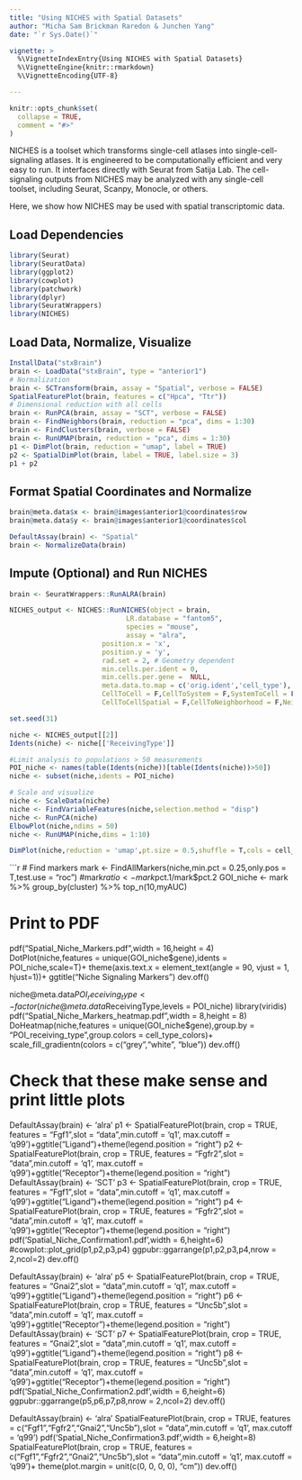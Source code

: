 ```yaml
---
title: "Using NICHES with Spatial Datasets"
author: "Micha Sam Brickman Raredon & Junchen Yang"
date: "`r Sys.Date()`"

vignette: >
  %\VignetteIndexEntry{Using NICHES with Spatial Datasets}
  %\VignetteEngine{knitr::rmarkdown}
  %\VignetteEncoding{UTF-8}

---
```


```r
knitr::opts_chunk$set(
  collapse = TRUE,
  comment = "#>"
)
```

NICHES is a toolset which transforms single-cell atlases into single-cell-signaling atlases. It is engineered to be computationally efficient and very easy to run. It interfaces directly with Seurat from Satija Lab. The cell-signaling outputs from NICHES may be analyzed with any single-cell toolset, including Seurat, Scanpy, Monocle, or others.

Here, we show how NICHES may be used with spatial transcriptomic data.

## Load Dependencies
```r
library(Seurat)
library(SeuratData)
library(ggplot2)
library(cowplot)
library(patchwork)
library(dplyr)
library(SeuratWrappers)
library(NICHES)
```
## Load Data, Normalize, Visualize
```r
InstallData("stxBrain")
brain <- LoadData("stxBrain", type = "anterior1")
# Normalization 
brain <- SCTransform(brain, assay = "Spatial", verbose = FALSE)
SpatialFeaturePlot(brain, features = c("Hpca", "Ttr"))
# Dimensional reduction with all cells
brain <- RunPCA(brain, assay = "SCT", verbose = FALSE)
brain <- FindNeighbors(brain, reduction = "pca", dims = 1:30)
brain <- FindClusters(brain, verbose = FALSE)
brain <- RunUMAP(brain, reduction = "pca", dims = 1:30)
p1 <- DimPlot(brain, reduction = "umap", label = TRUE)
p2 <- SpatialDimPlot(brain, label = TRUE, label.size = 3)
p1 + p2
```
## Format Spatial Coordinates and Normalize
```r
brain@meta.data$x <- brain@images$anterior1@coordinates$row
brain@meta.data$y <- brain@images$anterior1@coordinates$col

DefaultAssay(brain) <- "Spatial"
brain <- NormalizeData(brain)
```
## Impute (Optional) and Run NICHES
```r
brain <- SeuratWrappers::RunALRA(brain)

NICHES_output <- NICHES::RunNICHES(object = brain,
                             LR.database = "fantom5",
                             species = "mouse",
                             assay = "alra",
                       position.x = 'x', 
                       position.y = 'y',
                       rad.set = 2, # Geometry dependent
                       min.cells.per.ident = 0,
                       min.cells.per.gene =  NULL,
                       meta.data.to.map = c('orig.ident','cell_type'),
                       CellToCell = F,CellToSystem = F,SystemToCell = F,
                       CellToCellSpatial = F,CellToNeighborhood = F,NeighborhoodToCell = T)

set.seed(31)

niche <- NICHES_output[[2]]
Idents(niche) <- niche[['ReceivingType']]

#Limit analysis to populations > 50 measurements
POI_niche <- names(table(Idents(niche))[table(Idents(niche))>50])
niche <- subset(niche,idents = POI_niche)

# Scale and visualize
niche <- ScaleData(niche)
niche <- FindVariableFeatures(niche,selection.method = "disp")
niche <- RunPCA(niche)
ElbowPlot(niche,ndims = 50)
niche <- RunUMAP(niche,dims = 1:10)

DimPlot(niche,reduction = 'umap',pt.size = 0.5,shuffle = T,cols = cell_type_colors) +ggtitle('Niche Signaling')+NoLegend()
```


```r
# Find markers
mark <- FindAllMarkers(niche,min.pct = 0.25,only.pos = T,test.use = "roc")
#mark$ratio <- mark$pct.1/mark$pct.2
GOI_niche <- mark %>% group_by(cluster) %>% top_n(10,myAUC)

# Print to PDF
pdf("Spatial_Niche_Markers.pdf",width = 16,height = 4)
DotPlot(niche,features = unique(GOI_niche$gene),idents = POI_niche,scale=T)+ 
  theme(axis.text.x = element_text(angle = 90, vjust = 1, hjust=1))+
  ggtitle("Niche Signaling Markers")
dev.off()

niche@meta.data$POI_receiving_type <- factor(niche@meta.data$ReceivingType,levels = POI_niche)
library(viridis)
pdf("Spatial_Niche_Markers_heatmap.pdf",width = 8,height = 8)
DoHeatmap(niche,features = unique(GOI_niche$gene),group.by = "POI_receiving_type",group.colors = cell_type_colors)+ scale_fill_gradientn(colors = c("grey","white", "blue"))
dev.off()

# Check that these make sense and print little plots
DefaultAssay(brain) <- 'alra'
p1 <- SpatialFeaturePlot(brain, crop = TRUE, features = "Fgf1",slot = "data",min.cutoff =  'q1',
                         max.cutoff = 'q99')+ggtitle("Ligand")+theme(legend.position = "right")
p2 <- SpatialFeaturePlot(brain, crop = TRUE, features = "Fgfr2",slot = "data",min.cutoff =  'q1',
                         max.cutoff = 'q99')+ggtitle("Receptor")+theme(legend.position = "right")
DefaultAssay(brain) <- 'SCT'
p3 <- SpatialFeaturePlot(brain, crop = TRUE, features = "Fgf1",slot = "data",min.cutoff =  'q1',
                         max.cutoff = 'q99')+ggtitle("Ligand")+theme(legend.position = "right")
p4 <- SpatialFeaturePlot(brain, crop = TRUE, features = "Fgfr2",slot = "data",min.cutoff =  'q1',
                         max.cutoff = 'q99')+ggtitle("Receptor")+theme(legend.position = "right")
pdf('Spatial_Niche_Confirmation1.pdf',width = 6,height=6)
#cowplot::plot_grid(p1,p2,p3,p4)
ggpubr::ggarrange(p1,p2,p3,p4,nrow = 2,ncol=2)
dev.off()


DefaultAssay(brain) <- 'alra'
p5 <- SpatialFeaturePlot(brain, crop = TRUE, features = "Gnai2",slot = "data",min.cutoff =  'q1',
                         max.cutoff = 'q99')+ggtitle("Ligand")+theme(legend.position = "right")
p6 <- SpatialFeaturePlot(brain, crop = TRUE, features = "Unc5b",slot = "data",min.cutoff =  'q1',
                         max.cutoff = 'q99')+ggtitle("Receptor")+theme(legend.position = "right")
DefaultAssay(brain) <- 'SCT'
p7 <- SpatialFeaturePlot(brain, crop = TRUE, features = "Gnai2",slot = "data",min.cutoff =  'q1',
                         max.cutoff = 'q99')+ggtitle("Ligand")+theme(legend.position = "right")
p8 <- SpatialFeaturePlot(brain, crop = TRUE, features = "Unc5b",slot = "data",min.cutoff =  'q1',
                         max.cutoff = 'q99')+ggtitle("Receptor")+theme(legend.position = "right")
pdf('Spatial_Niche_Confirmation2.pdf',width = 6,height=6)
ggpubr::ggarrange(p5,p6,p7,p8,nrow = 2,ncol=2)
dev.off()


DefaultAssay(brain) <- 'alra'
SpatialFeaturePlot(brain, crop = TRUE, features = c("Fgf1","Fgfr2","Gnai2","Unc5b"),slot = "data",min.cutoff =  'q1',
                   max.cutoff = 'q99')
pdf('Spatial_Niche_Confirmation3.pdf',width = 6,height=8)
SpatialFeaturePlot(brain, crop = TRUE, features = c("Fgf1","Fgfr2","Gnai2","Unc5b"),slot = "data",min.cutoff =  'q1',
                   max.cutoff = 'q99')+ theme(plot.margin = unit(c(0, 0, 0, 0), "cm"))
dev.off()
